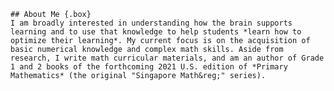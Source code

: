 ```block
## About Me {.box}
I am broadly interested in understanding how the brain supports learning and to use that knowledge to help students *learn how to optimize their learning*. My current focus is on the acquisition of basic numerical knowledge and complex math skills. Aside from research, I write math curricular materials, and am an author of Grade 1 and 2 books of the forthcoming 2021 U.S. edition of *Primary Mathematics* (the original "Singapore Math&reg;" series).
```